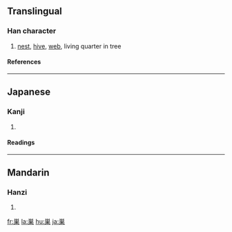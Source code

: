 {{see|巢}}

==Translingual==
===Han character===
{{Han char|rn=47|rad=巛|as=08|sn=11|four=|canj=火田木 (FWD)}}
# [[nest]], [[hive]], [[web]], living quarter in tree
====References====
{{Han ref|kx=0531.131|dkj=08696|dj=0919.230|hdz=21221.010|uh=5DE3|ud=24035}}
----
==Japanese==
===Kanji===
{{ja-kanji|grade=4|rs=巛08}}
# {{defn|Japanese}} 
====Readings====
{{ja-readings|on=[[そう]] (sō)|kun=[[す]] (su), [[すくう]] (sukuu)}}
----
==Mandarin==
===Hanzi===
{{cmn-hanzi|pin=[[cháo]] ([[chao2]])|wg=ch'ao<sup>2</sup>}}
# {{defn|Mandarin}}

[[fr:巣]]
[[la:巣]]
[[hu:巣]]
[[ja:巣]]